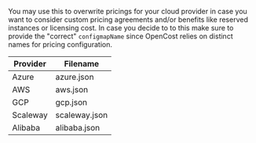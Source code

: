 You may use this to overwrite pricings for your cloud provider in case you want to consider custom pricing agreements and/or benefits like reserved instances or licensing cost. In case you decide to to this make sure to provide the "correct" `configmapName` since OpenCost relies on distinct names for pricing configuration.

| Provider | Filename |
|----------|----------|
| Azure | azure.json |
| AWS    | aws.json |
| GCP    | gcp.json |
| Scaleway | scaleway.json |
| Alibaba | alibaba.json |
